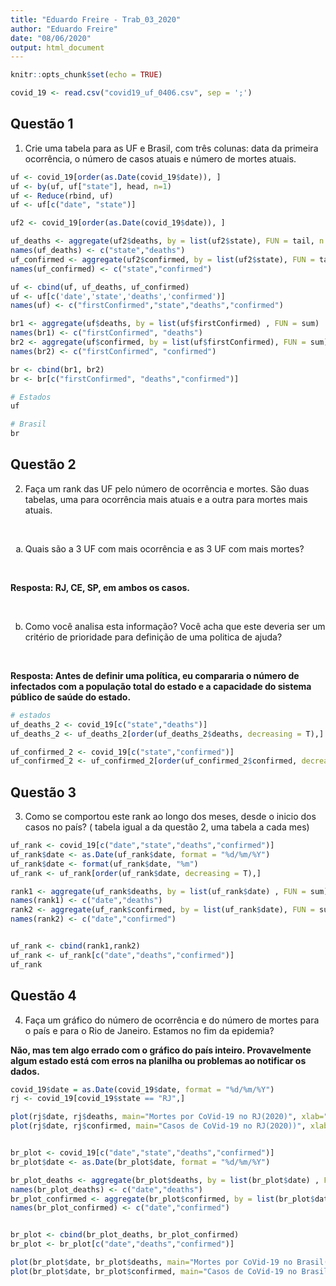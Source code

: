```yaml
---
title: "Eduardo Freire - Trab_03_2020"
author: "Eduardo Freire"
date: "08/06/2020"
output: html_document
---
```


```r
knitr::opts_chunk$set(echo = TRUE)
```


```r
covid_19 <- read.csv("covid19_uf_0406.csv", sep = ';')
```

## Questão 1

1. Crie uma tabela para as UF e Brasil, com três colunas: data da primeira ocorrência, o número de casos atuais e número de mortes atuais.

```r
uf <- covid_19[order(as.Date(covid_19$date)), ]
uf <- by(uf, uf["state"], head, n=1)
uf <- Reduce(rbind, uf)
uf <- uf[c("date", "state")]

uf2 <- covid_19[order(as.Date(covid_19$date)), ]

uf_deaths <- aggregate(uf2$deaths, by = list(uf2$state), FUN = tail, n = 1)
names(uf_deaths) <- c("state","deaths")  
uf_confirmed <- aggregate(uf2$confirmed, by = list(uf2$state), FUN = tail, n = 1)
names(uf_confirmed) <- c("state","confirmed")

uf <- cbind(uf, uf_deaths, uf_confirmed)
uf <- uf[c('date','state','deaths','confirmed')]
names(uf) <- c("firstConfirmed","state","deaths","confirmed")

br1 <- aggregate(uf$deaths, by = list(uf$firstConfirmed) , FUN = sum)
names(br1) <- c("firstConfirmed", "deaths")
br2 <- aggregate(uf$confirmed, by = list(uf$firstConfirmed), FUN = sum)
names(br2) <- c("firstConfirmed", "confirmed")

br <- cbind(br1, br2)
br <- br[c("firstConfirmed", "deaths","confirmed")]

# Estados
uf

# Brasil
br

```

## Questão 2


2. Faça um rank das UF pelo número de ocorrência e mortes. São duas tabelas, uma para ocorrência mais atuais e a outra para mortes mais atuais.

<br>

a. Quais são a 3 UF com mais ocorrência e as 3 UF com mais mortes?

<br>

**Resposta: RJ, CE, SP, em ambos os casos.**

<br>

b. Como você analisa esta informação? Você acha que este deveria ser um critério de prioridade para definição de uma politica de ajuda?

<br>

**Resposta: Antes de definir uma política, eu compararia o número de infectados com a população total do estado e a capacidade do sistema público de saúde do estado.**


```r

# estados
uf_deaths_2 <- covid_19[c("state","deaths")]
uf_deaths_2 <- uf_deaths_2[order(uf_deaths_2$deaths, decreasing = T),]

uf_confirmed_2 <- covid_19[c("state","confirmed")]
uf_confirmed_2 <- uf_confirmed_2[order(uf_confirmed_2$confirmed, decreasing = T),]
```

## Questão 3

3. Como se comportou este rank ao longo dos meses, desde o inicio dos casos no país? ( tabela igual a da questão 2, uma tabela a cada mes)


```r

uf_rank <- covid_19[c("date","state","deaths","confirmed")]
uf_rank$date <- as.Date(uf_rank$date, format = "%d/%m/%Y")
uf_rank$date <- format(uf_rank$date, "%m")
uf_rank <- uf_rank[order(uf_rank$date, decreasing = T),]

rank1 <- aggregate(uf_rank$deaths, by = list(uf_rank$date) , FUN = sum)
names(rank1) <- c("date","deaths")
rank2 <- aggregate(uf_rank$confirmed, by = list(uf_rank$date), FUN = sum)
names(rank2) <- c("date","confirmed")


uf_rank <- cbind(rank1,rank2)
uf_rank <- uf_rank[c("date","deaths","confirmed")]
uf_rank

```


## Questão 4

4. Faça um gráfico do número de ocorrência e do número de mortes para o país e para o Rio de Janeiro. Estamos no fim da epidemia?


**Não, mas tem algo errado com o gráfico do país inteiro. Provavelmente algum estado está com erros na planilha ou problemas ao notificar os dados.**

```r
covid_19$date = as.Date(covid_19$date, format = "%d/%m/%Y")
rj <- covid_19[covid_19$state == "RJ",]

plot(rj$date, rj$deaths, main="Mortes por CoVid-19 no RJ(2020)", xlab="data", ylab = 'mortes', type = 'l')
plot(rj$date, rj$confirmed, main="Casos de CoVid-19 no RJ(2020))", xlab="data", ylab = 'casos', type = 'l')


br_plot <- covid_19[c("date","state","deaths","confirmed")]
br_plot$date <- as.Date(br_plot$date, format = "%d/%m/%Y")

br_plot_deaths <- aggregate(br_plot$deaths, by = list(br_plot$date) , FUN = sum)
names(br_plot_deaths) <- c("date","deaths")
br_plot_confirmed <- aggregate(br_plot$confirmed, by = list(br_plot$date), FUN = sum)
names(br_plot_confirmed) <- c("date","confirmed")


br_plot <- cbind(br_plot_deaths, br_plot_confirmed)
br_plot <- br_plot[c("date","deaths","confirmed")]

plot(br_plot$date, br_plot$deaths, main="Mortes por CoVid-19 no Brasil(2020)", xlab="data", ylab = 'mortes', type = 'l')
plot(br_plot$date, br_plot$confirmed, main="Casos de CoVid-19 no Brasil(2020))", xlab="data", ylab = 'casos', type = 'l')


```





